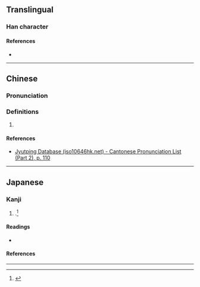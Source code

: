 {{character info}}
==Translingual==

===Han character===
{{Han char|rn=61|rad=心|as=12|sn=16|four=|canj=DKP|ids=⿱𢽟心}}

====References====
* {{Han ref|kx=0402.220|dkj=11216|dj=0743.010|hdz=42350.010|uh=6197|ud=24983}}

----

==Chinese==
{{zh-forms}}

===Pronunciation===
{{zh-pron
|m=yìn
|m-s=
|dg=
|c=jan6
|c-t=
|g=
|h=pfs=
|j=
|mb=
|md=
|mn=
|mn-t=
|w=
|x=
|mc=y
|oc=y
|cat=n
}}

===Definitions===
{{head|zh|Han character}}

# {{rfdef|zh}}

====References====
* [http://www.iso10646hk.net/jp/document/download.jsp Jyutping Database (iso10646hk.net) - Cantonese Pronunciation List (Part 2), p. 110]

----

==Japanese==

===Kanji===
{{ja-kanji|grade=|rs=心12}}

# {{alternative form of|ja|憖}}.<ref name="gakken">{{cite-book|year=2002|author=Akiyasu Tōdō [''et al.'']|title=漢字源|ISBN=978-4053008893|passage=憖 憗}}</ref>

====Readings====
* {{ja-readings|on=ぎん,きん|kun=なまじいに}}

====References====
<references/>

----